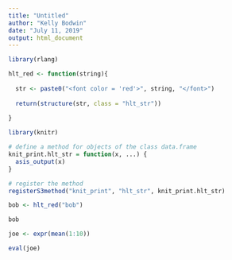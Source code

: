 ```yaml
---
title: "Untitled"
author: "Kelly Bodwin"
date: "July 11, 2019"
output: html_document
---
```


```r
library(rlang)

hlt_red <- function(string){
  
  str <- paste0("<font color = 'red'>", string, "</font>")
  
  return(structure(str, class = "hlt_str"))
  
}

library(knitr)

# define a method for objects of the class data.frame
knit_print.hlt_str = function(x, ...) {
  asis_output(x)
}

# register the method
registerS3method("knit_print", "hlt_str", knit_print.hlt_str)

bob <- hlt_red("bob")

bob
```

```r
joe <- expr(mean(1:10))

eval(joe)
```

